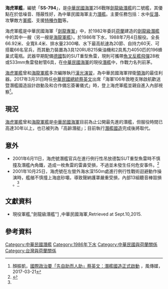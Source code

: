 {{潛艇
|名称= [[中華民國海軍|中華民國海軍]][[海虎號|海虎軍艦]]（SS-794） [[File:Flag_of_the_Republic_of_China.svg|30px]]
|图片= [[File:Hai_Lung_class_submarine_SS-794.jpg|300px]]
|照片说明= 
|舰种= 柴電潛艦
|艦級= [[劍龍級潛艦|劍龍級潛艦]]（2號艦）
|拥有国= {{ROC}}
|同型= [[海龍號|海龍軍艦]]
|服役= 1988年7月4日
|竣工= 1987年4月9日
|结局= 現役
|水上吃水= 6.7米（22呎）
|水上排水量= 2,300噸（滿載：2,376噸）
|水下排水量= 2,600噸（滿載：2,660噸）
|极限潜深= 240米
|长度= 66.92米（219.6呎）
|阔度= 8.4米（27.6呎）
|动力系统= 12ORUB215[[柴油機|柴油機]]*3具<br>196蜂巢式電瓶*2
|叶轴= 單軸五葉式螺旋槳
|水上极速= 12節1,400匹
|潜行极速= 20節5,100匹
|乘员= 軍官8、士官兵58<br>艦長[[上校|上校]]編階
|鱼雷= 533mm魚雷管六具<br>最多28枚[[SUT魚雷|SUT魚雷]]以及[[Mk_48型魚雷|Mk 48型魚雷]](不帶飛彈)
|导弹= 最多28枚潛射型[[魚叉反艦飛彈|魚叉反艦飛彈]]（不帶魚雷）
|其他武装=
|结构= 單層外殼
|自持力= 60天
|续航力= 18,520公里（水面），水下连续72小时
|其他= 922KW HolecDG110/47/90發電機*2<br>3,800KW Holec 電機*1
}}

'''海虎軍艦'''，編號「'''SS-794'''」，是[[中華民國海軍|中華民國海軍]]256戰隊[[剑龍级潜艇|劍龍級潛艦]]的二號艦，其優點在於低噪音、隱蔽性好，為中華民國海軍主力[[潛艦|潛艦]]。主要任務包括：水中[[反潛作戰|反潛]]、攻擊敵方[[軍艦|軍艦]]、支援[[特種作戰|特種作戰]]等。

海虎軍艦是中華民國海軍「[[劍龍專案|劍龍專案]]」中，於1982年委託[[荷蘭|荷蘭]]建造的[[剑龍级潜艇|劍龍級潛艦]]中的其中一艘（另一艘是[[海龍號|海龍軍艦]]）。於1986年下水，1988年7月4日服役。全長66.92米、全寬8.4米、排水量2300噸、水下最高航速為20節、自持力60天、可搭載66名官兵，而其動力裝置為3具120RUB215柴油機和2具馬力4050匹的196蜂巢式電瓶。武器早期配備[[德國|德國]]製的SUT重型魚雷，現則可攜帶[[AGM-84魚叉反艦飛彈|魚叉反艦飛彈]]28枚或533mm魚雷發射管6具，在[[中華民國海軍|中華民國海軍]]的現役[[潛艦|潛艦]]中，作戰力名列前茅。

[[海虎號|海虎軍艦]]曾和[[海龍號|海龍軍艦]]多次編隊執行[[漢光演習|漢光演習]]，為中華民國海軍捍衛[[領海|領海]]的最佳利器。2017年3月31日時任[[中華民國總統|中華民國總統]][[蔡英文|蔡英文]]出席「海軍106年敦睦支隊啟航歡送暨潛艦國造設計啟動及和合作備忘簽署儀式」時，登上海虎軍艦並親自進入內部視察<ref>顏振凱，[http://www.storm.mg/article/236402 國際政治要「先自助而人助」蔡英文：潛艦國造正式啟動] {{Wayback|url=http://www.storm.mg/article/236402 |date=20170321074744 }}，風傳媒，2017-03-21</ref>。

==現況==
[[海虎號|海虎軍艦]]曾和[[海龍號|海龍軍艦]]是[[中華民國海軍|中華民國海軍]]目前為止公開最先進的潛艦，但服役時間已高達30年以上，也已被列為「高齡潛艇」；目前執行[[潛艦國造|潛艦國造]]完成後將取代。

==意外==
*2001年6月11日，海虎號潛艦官兵在進行例行性吊放德製SUT重型魚雷時不慎撞及潛艦內角鐵，造成一枚魚雷的雷鼻受損，不過並未發生任何危安事件。<ref name="#1">{{Cite web |url=http://old.ltn.com.tw/2002/new/jun/7/today-p3.htm |title=海虎潛艦受損案 海總遭糾正 |access-date=2020-07-17 |archive-date=2020-07-18 |archive-url=https://web.archive.org/web/20200718161439/http://old.ltn.com.tw/2002/new/jun/7/today-p3.htm |dead-url=no }}</ref>
*2001年10月25日，海虎號在左營外海水深150m處進行例行性戰術迴避動作操演時，艦艏不慎撞上海底砂壩，導致聲納護罩嚴重受損，內部13組聽音棒毀損 。<ref name="#1"/>

== 文獻資料 ==
*現役軍艦,"劍龍級潛艦"[http://navy.mnd.gov.tw//Publish.aspx?cnid=866&p=10158&Level=2] {{Wayback|url=http://navy.mnd.gov.tw//Publish.aspx?cnid=866&p=10158&Level=2 |date=20160413094158 }},中華民國海軍,Retrieved at Sept.10,2015.

== 參考資料 ==
{{reflist|2}}

{{白魚級潛艇}}
{{中華民國海軍潛艦}}
{{中華民國海軍艦艇}}

[[Category:中華民國潛艦|Category:中華民國潛艦]]
[[Category:1986年下水|Category:1986年下水]]
[[Category:中華民國與荷蘭關係|Category:中華民國與荷蘭關係]]
[[Category:台灣與荷蘭關係|Category:台灣與荷蘭關係]]